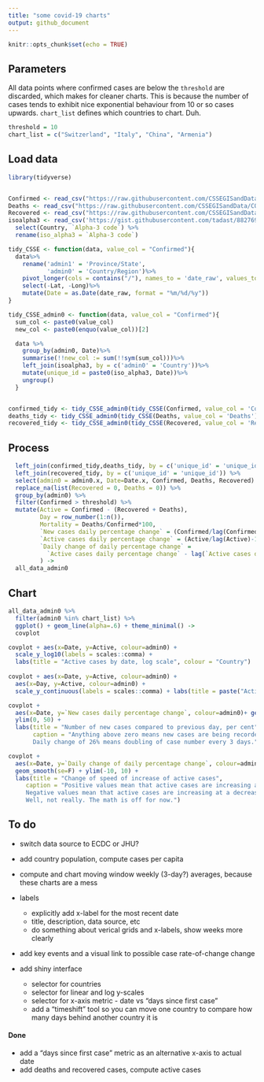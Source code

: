 ```yaml
---
title: "some covid-19 charts"
output: github_document
---
```


```r
knitr::opts_chunk$set(echo = TRUE)

```

## Parameters

All data points where confirmed cases are below the ``threshold`` are discarded, which makes for cleaner charts. This is because the number of cases tends to exhibit nice exponential behaviour from 10 or so cases upwards.
``chart_list`` defines which countries to chart. Duh.

```r
threshold = 10
chart_list = c("Switzerland", "Italy", "China", "Armenia")
```

## Load data

```r
library(tidyverse)


Confirmed <- read_csv("https://raw.githubusercontent.com/CSSEGISandData/COVID-19/master/csse_covid_19_data/csse_covid_19_time_series/time_series_covid19_confirmed_global.csv")
Deaths <- read_csv("https://raw.githubusercontent.com/CSSEGISandData/COVID-19/master/csse_covid_19_data/csse_covid_19_time_series/time_series_covid19_deaths_global.csv")
Recovered <- read_csv("https://raw.githubusercontent.com/CSSEGISandData/COVID-19/master/csse_covid_19_data/csse_covid_19_time_series/time_series_covid19_recovered_global.csv")
isoalpha3 <- read_csv('https://gist.githubusercontent.com/tadast/8827699/raw/7255fdfbf292c592b75cf5f7a19c16ea59735f74/countries_codes_and_coordinates.csv')%>%
  select(Country, `Alpha-3 code`) %>%
  rename(iso_alpha3 = `Alpha-3 code`)

tidy_CSSE <- function(data, value_col = "Confirmed"){
  data%>%
    rename('admin1' = 'Province/State',
           'admin0' = 'Country/Region')%>%
    pivot_longer(cols = contains("/"), names_to = 'date_raw', values_to = value_col)%>%
    select(-Lat, -Long)%>%
    mutate(Date = as.Date(date_raw, format = "%m/%d/%y"))
}

tidy_CSSE_admin0 <- function(data, value_col = "Confirmed"){
  sum_col <- paste0(value_col)
  new_col <- paste0(enquo(value_col))[2]

  data %>%
    group_by(admin0, Date)%>%
    summarise(!!new_col := sum(!!sym(sum_col)))%>%
    left_join(isoalpha3, by = c('admin0' = 'Country'))%>%
    mutate(unique_id = paste0(iso_alpha3, Date))%>%
    ungroup()
  }


confirmed_tidy <- tidy_CSSE_admin0(tidy_CSSE(Confirmed, value_col = 'Confirmed'), value_col = 'Confirmed')
deaths_tidy <- tidy_CSSE_admin0(tidy_CSSE(Deaths, value_col = 'Deaths'), value_col = 'Deaths')
recovered_tidy <- tidy_CSSE_admin0(tidy_CSSE(Recovered, value_col = 'Recovered'), value_col = 'Recovered')

``` 

## Process

```r

  left_join(confirmed_tidy,deaths_tidy, by = c('unique_id' = 'unique_id')) %>%
  left_join(recovered_tidy, by = c('unique_id' = 'unique_id')) %>%
  select(admin0 = admin0.x, Date=Date.x, Confirmed, Deaths, Recovered) %>%
  replace_na(list(Recovered = 0, Deaths = 0)) %>%
  group_by(admin0) %>%
  filter(Confirmed > threshold) %>%
  mutate(Active = Confirmed - (Recovered + Deaths),
         Day = row_number(1:n()),
         Mortality = Deaths/Confirmed*100,
         `New cases daily percentage change` = (Confirmed/lag(Confirmed)-1)*100,
         `Active cases daily percentage change` = (Active/lag(Active)-1)*100,
         `Daily change of daily percentage change` = 
           `Active cases daily percentage change` - lag(`Active cases daily percentage change`)
         ) ->
  all_data_admin0

```
 
## Chart
 
```r

all_data_admin0 %>%
  filter(admin0 %in% chart_list) %>%
  ggplot() + geom_line(alpha=.6) + theme_minimal() ->
  covplot

covplot + aes(x=Date, y=Active, colour=admin0) +
  scale_y_log10(labels = scales::comma) + 
  labs(title = "Active cases by date, log scale", colour = "Country") 
  
covplot + aes(x=Date, y=Active, colour=admin0) +
  aes(x=Day, y=Active, colour=admin0) +
  scale_y_continuous(labels = scales::comma) + labs(title = paste("Active cases by day, since the day", threshold, "cases were first recorded"))

covplot + 
  aes(x=Date, y=`New cases daily percentage change`, colour=admin0)+ geom_smooth(se=F) +
  ylim(0, 50) +
  labs(title = "Number of new cases compared to previous day, per cent", 
       caption = "Anything above zero means new cases are being recorded. 
       Daily change of 26% means doubling of case number every 3 days.")

covplot + 
  aes(x=Date, y=`Daily change of daily percentage change`, colour=admin0) + 
  geom_smooth(se=F) + ylim(-10, 10) +
  labs(title = "Change of speed of increase of active cases", 
     caption = "Positive values mean that active cases are increasing at an increasing rate. 
     Negative values mean that active cases are increasing at a decreasing rate. 
     Well, not really. The math is off for now.")

```

## To do

* switch data source to ECDC or JHU?
* add country population, compute cases per capita
* compute and chart moving window weekly (3-day?) averages, because these charts are a mess

* labels

  * explicitly add x-label for the most recent date
  * title, description, data source, etc
  * do something about verical grids and x-labels, show weeks more clearly
   
* add key events and a visual link to possible case rate-of-change change
* add shiny interface

  * selector for countries
  * selector for linear and log y-scales
  * selector for x-axis metric - date vs "days since first case"
  * add a "timeshift" tool so you can move one country to compare how many days behind another country it is

#### Done
 
* add a "days since first case" metric as an alternative x-axis to actual date
* add deaths and recovered cases, compute active cases